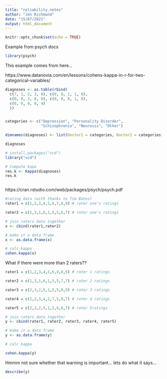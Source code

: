 ```yaml
---
title: "reliability_notes"
author: "Jen Richmond"
date: "15/07/2021"
output: html_document
---
```


```r
knitr::opts_chunk$set(echo = TRUE)
```


Example from psych docs

```r
library(psych)
```


This example comes from here...

https://www.datanovia.com/en/lessons/cohens-kappa-in-r-for-two-categorical-variables/

```r

diagnoses <- as.table(rbind(
  c(7, 1, 2, 3, 0), c(0, 8, 1, 1, 0),
  c(0, 0, 2, 0, 0), c(0, 0, 0, 1, 0),
  c(0, 0, 0, 0, 4)
  ))


categories <- c("Depression", "Personality Disorder",
                "Schizophrenia", "Neurosis", "Other")

dimnames(diagnoses) <- list(Doctor1 = categories, Doctor2 = categories)

diagnoses

# install.packages("vcd")
library("vcd")

# Compute kapa
res.k <- Kappa(diagnoses)
res.k



```

https://cran.rstudio.com/web/packages/psych/psych.pdf


```r
#rating data (with thanks to Tim Bates)
rater1 = c(1,2,3,4,5,6,7,8,9) # rater one's ratings

rater2 = c(1,3,1,6,1,5,5,6,7) # rater one's ratings

# join raters data together
x <- cbind(rater1,rater2)

# make it a data frame
x <- as.data.frame(x)

# calc kappa
cohen.kappa(x)

```

What if there were more than 2 raters??

```r
rater1 = c(1,2,3,4,1,6,4,8,9) # rater 1 ratings

rater2 = c(1,3,1,6,1,5,5,7,7) # rater 2 ratings

rater3 = c(2,3,2,5,1,5,5,8,9) # rater 3 ratings

rater4 = c(1,2,3,4,2,7,5,9,7) # rater 4 ratings

rater5 = c(2,3,2,5,1,5,6,8,7) # rater 5ratings
```

```r
# join raters data together
y <- cbind(rater1, rater2, rater3, rater4, rater5)

# make it a data frame
y <- as.data.frame(y)

# calc kappa

cohen.kappa(y)
```


Hmmm not sure whether that warning is important... lets do what it says...

```r
describe(y)
```

